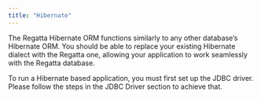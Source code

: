 ```yaml
---
title: "Hibernate"
---
```


The Regatta Hibernate ORM functions similarly to any other database’s Hibernate ORM. You
should be able to replace your existing Hibernate dialect with the Regatta one, allowing your
application to work seamlessly with the Regatta database. 

To run a Hibernate based application, you must first set up the JDBC driver. Please follow the
steps in the JDBC Driver section to achieve that.
